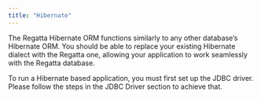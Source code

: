 ```yaml
---
title: "Hibernate"
---
```


The Regatta Hibernate ORM functions similarly to any other database’s Hibernate ORM. You
should be able to replace your existing Hibernate dialect with the Regatta one, allowing your
application to work seamlessly with the Regatta database. 

To run a Hibernate based application, you must first set up the JDBC driver. Please follow the
steps in the JDBC Driver section to achieve that.
